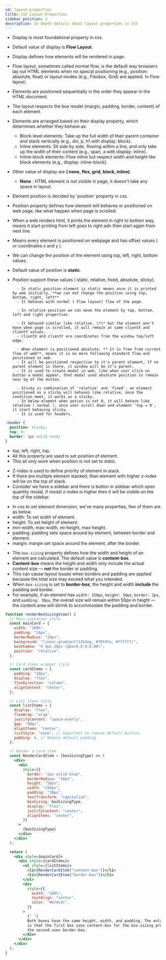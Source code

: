 ```yaml
---
id: layout-properties
title: CSS Layout Properties
sidebar_position: 3
description: In depth details about layout properties in CSS
---
```



<FontStyle text="1. Display:" heading="h2" color="hsl(255deg 85% 30%)" />

- Display is most foundational property in css.
- Default value of display is **Flow Layout**.
- Display defines how elements will be rendered in page.
- Flow layout, sometimes called normal flow, is the default way browsers lay out HTML elements when no special positioning (e.g., position: absolute, float) or layout modes (e.g., Flexbox, Grid) are applied. In Flow layout:
- Elements are positioned sequentially in the order they appear in the HTML document.
- The layout respects the box model (margin, padding, border, content) of each element.
- Elements are arranged based on their display property, which determines whether they behave as:

  - Block-level elements: Take up the full width of their parent container and stack vertically (e.g., div, p, h1 with display: block).
  - Inline elements: Sit side by side, flowing within a line, and only take up the width of their content (e.g., span, a with display: inline).
  - Inline-block elements: Flow inline but respect width and height like block elements (e.g., display: inline-block).

- Other value of display are **( none, flex, grid, block, inline)**.
  - **None** : HTML element is not visible in page, it doesn't take any space in layout.

<FontStyle text="2. Position:" heading="h2" color="hsl(255deg 85% 30%)" />

- Element position is decided by 'position' property in css.
- Position property defines how element will behaves or positioned on web page, like what happen when page is scrolled.
- When a web renders html, it prints the element in right to bottom way, means it start printing from left goes to right adn then start again from nest line.
- Means every element is positioned on webpage and has offset values ( or coordinates x and y ).
- We can change the position of the element using top, left, right, bottom values.
- Default value of position is **static**.
- Position support these values ( static, relative, fixed, absolute, sticky).

  <FontStyle text="1. Static" heading="h4" color="orange" />

        - In static position element is static means once it is printed by web initially, **we can not change the position using top, bottom, right, left**
        - It behaves with normal ( Flow layout) flow of the page.

  <FontStyle text="2. Relative" heading="h4" color="orange" />

        - In relative position we can move the element by top, bottom, left and right properties.

  <FontStyle text="3. Fixed" heading="h4" color="orange" />

        - It behaved similar like relative, \*\* but the element won't move when page is scrolled, it will remain at same clientX and clientY values.
        - clientX and clientY are coordinates from the window top/left edge.

  <FontStyle text="3. Absolute" heading="h4" color="orange" />

        - When element is positioned absolute, ** It is free from current flow of web**, means it is no more following standard flow and positioned in web.
        - It will be positioned respective to it's parent element, If no parent element is there, it window will be it's parent.
        - It is used to create modal in web, like when user click on button a modal appear, that modal used absolute position to remain near by of the button.

  <FontStyle text="3. Sticky" heading="h4" color="orange" />

        - Sticky is combination of 'relative' and 'fixed', an element positioned as a sticky will behaves like relative, once the condition meet, it works as a sticky.
        - In below element when potion is not 0, it will behave like relative ( normal ), once user scroll down and element 'top = 0', it start behaving sticky.
        - It is used for headers.

```css
.header {
  position: sticky;
  top: 0;
  border: 1px solid rend;
}
```

<FontStyle text="3. Offset Related:" heading="h2" color="hsl(255deg 85% 30%)" />

- top, left, right, top,
- All this property are used to set position of element.
- This all only work when position is not set to static.

<FontStyle text="4. Z-index:" heading="h2" color="hsl(255deg 85% 30%)" />

- Z-index is used to define priority of element in stack.
- If there are multiple element stacked, than element with higher z-index will be on the top of stack.
- Consider we have a sidebar and there is button in sidebar which open quantity modal, if modal z-index is higher then it will be visible on the top of the sidebar.

<FontStyle
  text="5. Element Dimension:"
  heading="h2"
  color="hsl(255deg 85% 30%)"
/>

- In css to set element dimension, we've many properties, few of them are as below.
- width: To set width of element.
- height: To set height of element.
- min-width, max-width, mi-height, max-height.
- padding: padding sets space around by element, between border and element.
- margin: margin set space around the element, after the border.

<FontStyle text="6. Box-Sizing:" heading="h2" color="hsl(255deg 85% 30%)" />

- The `box-sizing` property defines how the width and height of an element are calculated. The default value is **content-box**.
- **Content-box** means the height and width only include the actual content size — **not** the border or padding.
- This can cause layout issues when borders and padding are applied because the total size may exceed what you intended.
- When `box-sizing` is set to **border-box**, the height and width **include** the padding and border.
- For example, if an element has `width: 150px`, `height: 50px`, `border: 2px`, and `padding: 30px`, the overall size will remain within 50px in height — the content area will shrink to accommodate the padding and border.

```jsx live
function renderBoxSizingView() {
  // Main container style
  const mainCard = {
    width: "100%",
    padding: "16px",
    borderRadius: "20px",
    background: "linear-gradient(135deg, #f8f9fa, #ffffff)",
    boxShadow: "0 4px 20px rgba(0,0,0,0.08)",
    position: "relative",
  };

  // Card items wrapper style
  const cardItems = {
    padding: "10px",
    display: "flex",
    flexDirection: "column",
    alignContent: "center",
  };

  // List items style
  const listItems = {
    display: "flex",
    flexWrap: "wrap",
    justifyContent: "space-evenly",
    gap: "40px",
    alignItems: "center",
    listStyle: "none", // Important to remove default bullets
    padding: 0, // Remove default padding
  };

  // Render a card item
  const RenderCardItem = (boxSizingType) => (
    <div>
      <div
        style={{
          border: "2px solid blue",
          borderRadius: "10px",
          height: "50px",
          width: "150px",
          padding: "30px",
          textTransform: "capitalize",
          boxSizing: boxSizingType,
          display: "flex",
          justifyContent: "center",
          alignItems: "center",
        }}
      >
        {boxSizingType}
      </div>
    </div>
  );

  return (
    <div style={mainCard}>
      <div style={cardItems}>
        <ul style={listItems}>
          <li>{RenderCardItem("content-box")}</li>
          <li>{RenderCardItem("border-box")}</li>
        </ul>
        <div
          style={{
            width: "100%",
            textAlign: "center",
            color: "#e74c3c",
          }}
        >
          {" "}
          Both boxes have the same height, width, and padding. The only difference
          is that the first box uses content-box for the box-sizing property, while
          the second uses border-box.
        </div>
      </div>
    </div>
  );
}
```
